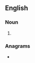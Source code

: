 {{also|primats}}
==English==

===Noun===
{{head|en|noun plural form}}

# {{plural of|Primat|lang=en}}

===Anagrams===
* {{anagrams|en|arm pits|armpits|imparts|mispart}}